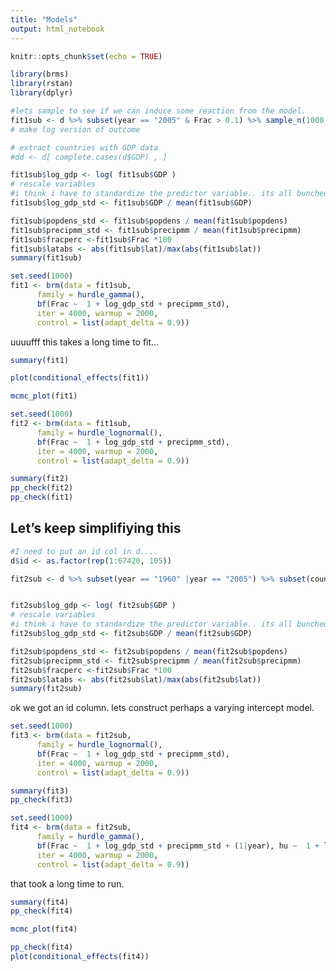 ```yaml
---
title: "Models"
output: html_notebook
---
```



```r
knitr::opts_chunk$set(echo = TRUE)
```

```r
library(brms)
library(rstan)
library(dplyr)
```

```r
#lets sample to see if we can induce some reaction from the model.
fit1sub <- d %>% subset(year == "2005" & Frac > 0.1) %>% sample_n(1000, na.rm = TRUE)
# make log version of outcome 

# extract countries with GDP data
#dd <- d[ complete.cases(d$GDP) , ]

fit1sub$log_gdp <- log( fit1sub$GDP )
# rescale variables
#i think i have to standardize the predictor variable.. its all bunched up around 0
fit1sub$log_gdp_std <- fit1sub$GDP / mean(fit1sub$GDP) 

fit1sub$popdens_std <- fit1sub$popdens / mean(fit1sub$popdens)
fit1sub$precipmm_std <- fit1sub$precipmm / mean(fit1sub$precipmm)
fit1sub$fracperc <-fit1sub$Frac *100
fit1sub$latabs <- abs(fit1sub$lat)/max(abs(fit1sub$lat))
summary(fit1sub)
```

```r
set.seed(1000)
fit1 <- brm(data = fit1sub, 
      family = hurdle_gamma(),
      bf(Frac ~  1 + log_gdp_std + precipmm_std),
      iter = 4000, warmup = 2000, 
      control = list(adapt_delta = 0.9))
```
uuuufff this takes a long time to fit... 
```r
summary(fit1)
```
```r
plot(conditional_effects(fit1))
```

```r
mcmc_plot(fit1)
```

```r
set.seed(1000)
fit2 <- brm(data = fit1sub, 
      family = hurdle_lognormal(),
      bf(Frac ~  1 + log_gdp_std + precipmm_std),
      iter = 4000, warmup = 2000, 
      control = list(adapt_delta = 0.9))
```

```r
summary(fit2)
pp_check(fit2)
pp_check(fit1)
```

## Let's keep simplifiying this
```r
#I need to put an id col in d.... 
d$id <- as.factor(rep(1:67420, 105))

fit2sub <- d %>% subset(year == "1960" |year == "2005") %>% subset(countryname == "Bangladesh" | countryname == "United_Kingdom")


fit2sub$log_gdp <- log( fit2sub$GDP )
# rescale variables
#i think i have to standardize the predictor variable.. its all bunched up around 0
fit2sub$log_gdp_std <- fit2sub$GDP / mean(fit2sub$GDP) 

fit2sub$popdens_std <- fit2sub$popdens / mean(fit2sub$popdens)
fit2sub$precipmm_std <- fit2sub$precipmm / mean(fit2sub$precipmm)
fit2sub$fracperc <-fit2sub$Frac *100
fit2sub$latabs <- abs(fit2sub$lat)/max(abs(fit2sub$lat))
summary(fit2sub)
```

ok we got an id column. lets construct perhaps a varying intercept model. 
```r
set.seed(1000)
fit3 <- brm(data = fit2sub, 
      family = hurdle_lognormal(),
      bf(Frac ~  1 + log_gdp_std + precipmm_std),
      iter = 4000, warmup = 2000, 
      control = list(adapt_delta = 0.9))
```

```r
summary(fit3)
pp_check(fit3)
```

```r
set.seed(1000)
fit4 <- brm(data = fit2sub, 
      family = hurdle_gamma(),
      bf(Frac ~  1 + log_gdp_std + precipmm_std + (1|year), hu ~  1 + log_gdp_std + precipmm_std + (1|year)),
      iter = 4000, warmup = 2000, 
      control = list(adapt_delta = 0.9))
```
that took a long time to run.
```r
summary(fit4)
pp_check(fit4)
```
```r
mcmc_plot(fit4)
```

```r

pp_check(fit4)
plot(conditional_effects(fit4))
```

